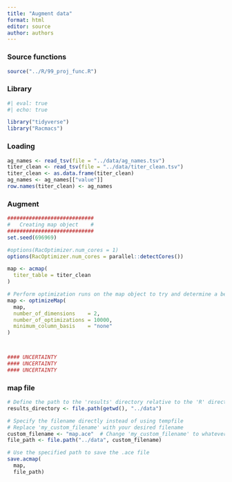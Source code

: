 ```yaml
---
title: "Augment data"
format: html
editor: source
author: authors
---
```


### Source functions

```r
source("../R/99_proj_func.R")
```

### Library

```r
#| eval: true
#| echo: true

library("tidyverse")
library("Racmacs")
```

### Loading

```r

ag_names <- read_tsv(file = "../data/ag_names.tsv")
titer_clean <- read_tsv(file = "../data/titer_clean.tsv")
titer_clean <- as.data.frame(titer_clean)
ag_names <- ag_names[["value"]]
row.names(titer_clean) <- ag_names

```


### Augment

```r
############################
#   Creating map object    #
############################
set.seed(696969)

#options(RacOptimizer.num_cores = 1)
options(RacOptimizer.num_cores = parallel::detectCores())

map <- acmap(
  titer_table = titer_clean
)

# Perform optimization runs on the map object to try and determine a best map
map <- optimizeMap(
  map,
  number_of_dimensions    = 2,
  number_of_optimizations = 10000,
  minimum_column_basis    = "none"
)



#### UNCERTAINTY
#### UNCERTAINTY
#### UNCERTAINTY

```


### map file

```r

# Define the path to the 'results' directory relative to the 'R' directory
results_directory <- file.path(getwd(), "../data")

# Specify the filename directly instead of using tempfile
# Replace 'my_custom_filename' with your desired filename
custom_filename <- "map.ace"  # Change 'my_custom_filename' to whatever you want
file_path <- file.path("../data", custom_filename)

# Use the specified path to save the .ace file
save.acmap(
  map,
  file_path)

```
